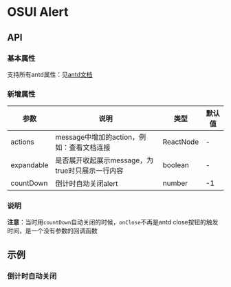
<Meta title="设计文档/Alert 警告提示" component={Alert}/>

# OSUI Alert

## API

### 基本属性

支持所有antd属性：见[antd文档](https://ant.design/components/alert-cn/)

### 新增属性

| 参数 | 说明 | 类型 | 默认值
| --- | --- | --- | --- |
| actions | message中增加的action，例如：查看文档连接 | ReactNode | - |
| expandable | 是否展开收起展示message，为true时只展示一行内容 | boolean | - |
| countDown | 倒计时自动关闭alert | number | -1 |

### 说明

**注意**：当时用`countDown`自动关闭的时候，`onClose`不再是antd close按钮的触发时间，是一个没有参数的回调函数

## 示例

<Canvas withSource='open'>
  <Story name="Demo" story={stories.Demo} />
</Canvas>

### 倒计时自动关闭

<Canvas withSource='open'>
  <Story name="CountDownDemo" story={stories.CountDownDemo} />
</Canvas>

